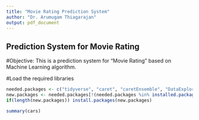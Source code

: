 ```yaml
---
title: "Movie Rating Prediction System"
author: "Dr. Arumugam Thiagarajan"
output: pdf_document
---
```

 
## Prediction System for Movie Rating  

#Objective:
This is a prediction system for "Movie Rating" based on Machine Learning algorithm.






#Load the required libraries
```r
needed.packages <- c("tidyverse", "caret", "caretEnsemble", "DataExplorer", "DALEX")
new.packages <- needed.packages[!(needed.packages %in% installed.packages()[,"Package"])]
if(length(new.packages)) install.packages(new.packages)
```




```r
summary(cars)
```

